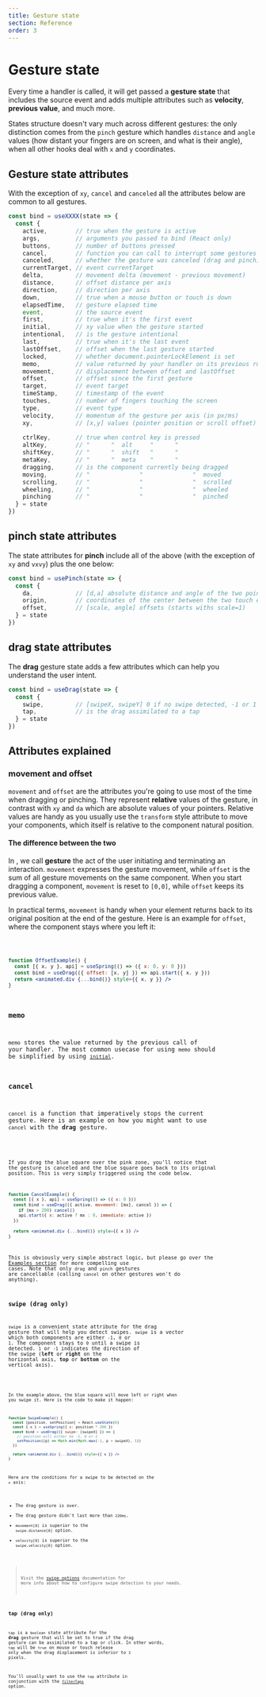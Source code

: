 ```yaml
---
title: Gesture state
section: Reference
order: 3
---
```



# Gesture state

Every time a handler is called, it will get passed a **gesture state** that includes the source event and adds multiple attributes such as **velocity**, **previous value**, and much more.

States structure doesn't vary much across different gestures: the only distinction comes from the `pinch` gesture which handles `distance` and `angle` values (how distant your fingers are on screen, and what is their angle), when all other hooks deal with `x` and `y` coordinates.

<carbon-ad />

## Gesture state attributes

With the exception of `xy`, `cancel` and `canceled` all the attributes below are common to all gestures.

<!-- prettier-ignore -->
```jsx
const bind = useXXXX(state => {
  const {
    active,        // true when the gesture is active
    args,          // arguments you passed to bind (React only)
    buttons,       // number of buttons pressed
    cancel,        // function you can call to interrupt some gestures
    canceled,      // whether the gesture was canceled (drag and pinch)
    currentTarget, // event currentTarget
    delta,         // movement delta (movement - previous movement)
    distance,      // offset distance per axis
    direction,     // direction per axis
    down,          // true when a mouse button or touch is down
    elapsedTime,   // gesture elapsed time
    event,         // the source event
    first,         // true when it's the first event
    initial,       // xy value when the gesture started
    intentional,   // is the gesture intentional
    last,          // true when it's the last event
    lastOffset,    // offset when the last gesture started
    locked,        // whether document.pointerLockElement is set
    memo,          // value returned by your handler on its previous run
    movement,      // displacement between offset and lastOffset
    offset,        // offset since the first gesture
    target,        // event target
    timeStamp,     // timestamp of the event
    touches,       // number of fingers touching the screen
    type,          // event type
    velocity,      // momentum of the gesture per axis (in px/ms)
    xy,            // [x,y] values (pointer position or scroll offset)
    
    ctrlKey,       // true when control key is pressed
    altKey,        // "      "  alt     "      "
    shiftKey,      // "      "  shift   "      "
    metaKey,       // "      "  meta    "      "
    dragging,      // is the component currently being dragged
    moving,        // "              "              "  moved
    scrolling,     // "              "              "  scrolled
    wheeling,      // "              "              "  wheeled
    pinching       // "              "              "  pinched
  } = state
})
```

## pinch state attributes

The state attributes for **pinch** include all of the above (with the exception of `xy` and `vxvy`) plus the one below:

<!-- prettier-ignore -->
```jsx
const bind = usePinch(state => {
  const {
    da,            // [d,a] absolute distance and angle of the two pointers
    origin,        // coordinates of the center between the two touch event
    offset,        // [scale, angle] offsets (starts withs scale=1)
  } = state
})
```

## drag state attributes

The **drag** gesture state adds a few attributes which can help you understand the user intent.

<!-- prettier-ignore -->
```jsx
const bind = useDrag(state => {
  const {
    swipe,         // [swipeX, swipeY] 0 if no swipe detected, -1 or 1 otherwise
    tap,           // is the drag assimilated to a tap
  } = state
})
```

## Attributes explained

### movement and offset

`movement` and `offset` are the attributes you're going to use most of the time when dragging or pinching. They represent **relative** values of the gesture, in contrast with `xy` and `da` which are absolute values of your pointers. Relative values are handy as you usually use the `transform` style attribute to move your components, which itself is relative to the component natural position.

#### The difference between the two

In <UseGesture />, we call **gesture** the act of the user initiating and terminating an interaction. `movement` expresses the gesture movement, while `offset` is the sum of all gesture movements on the same component. When you start dragging a component, `movement` is reset to `[0,0]`, while `offset` keeps its previous value.

In practical terms, `movement` is handy when your element returns back to its original position at the end of the gesture. Here is an example for `offset`, where the component stays where you left it:

<Code id="Offset" />

```jsx
function OffsetExample() {
  const [{ x, y }, api] = useSpring(() => ({ x: 0, y: 0 }))
  const bind = useDrag(({ offset: [x, y] }) => api.start({ x, y }))
  return <animated.div {...bind()} style={{ x, y }} />
}
```

### memo

`memo` stores the value returned by the previous call of your handler. The most common usecase for using `memo` should be simplified by using [`initial`](/docs/options/#initial).

### cancel

`cancel` is a function that imperatively stops the current gesture. Here is an example on how you might want to use `cancel` with the **drag** gesture.

<Code id="Cancel" disableOverlay />

If you drag the blue square over the pink zone, you'll notice that the gesture is canceled and the blue square goes back to its original position. This is very simply triggered using the code below.

```jsx highlight={3-6}
function CancelExample() {
  const [{ x }, api] = useSpring(() => ({ x: 0 }))
  const bind = useDrag(({ active, movement: [mx], cancel }) => {
    if (mx > 200) cancel()
    api.start({ x: active ? mx : 0, immediate: active })
  })

  return <animated.div {...bind()} style={{ x }} />
}
```

This is obviously very simple abstract logic, but please go over the [Examples section](/docs/examples) for more compelling use cases. Note that only `drag` and `pinch` gestures are cancellable (calling `cancel` on other gestures won't do anything).

### swipe (drag only)

`swipe` is a convenient state attribute for the drag gesture that will help you detect swipes. `swipe` is a vector which both components are either `-1`, `0` or `1`. The component stays to `0` until a swipe is detected. `1` or `-1` indicates the direction of the swipe (**left** or **right** on the horizontal axis, **top** or **bottom** on the vertical axis).

<Code id="Swipe" disableOverlay />

In the example above, the blue square will move left or right when you swipe it. Here is the code to make it happen:

```jsx highlight={2,4-7}
function SwipeExample() {
  const [position, setPosition] = React.useState(0)
  const { x } = useSpring({ x: position * 200 })
  const bind = useDrag(({ swipe: [swipeX] }) => {
    // position will either be -1, 0 or 1
    setPosition((p) => Math.min(Math.max(-1, p + swipeX), 1))
  })

  return <animated.div {...bind()} style={{ x }} />
}
```

Here are the conditions for a swipe to be detected on the `x` axis:

- The drag gesture is over.
- The drag gesture didn't last more than `220ms`.
- `movement[0]` is superior to the `swipe.distance[0]` option.
- `velocity[0]` is superior to the `swipe.velocity[0]` option.

> Visit the [swipe options](/docs/options) documentation for more info about how to configure swipe detection to your needs.

### tap (drag only)

`tap` is a `boolean` state attribute for the **drag** gesture that will be set to true if the drag gesture can be assimilated to a tap or click. In other words, `tap` will be `true` on mouse or touch release only when the drag displacement is inferior to `3` pixels.

You'll usually want to use the `tap` attribute in conjunction with the [`filterTaps`](/docs/options/#filtertaps-drag-only) option.
